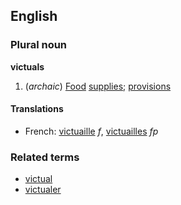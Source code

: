 ==English==
===Plural noun===
'''victuals'''
#(''archaic'') [[Food]] [[supply|supplies]]; [[provision]]s

====Translations====
*French: [[victuaille]] ''f'', [[victuailles]] ''fp''

===Related terms===
*[[victual]]
*[[victualer]]